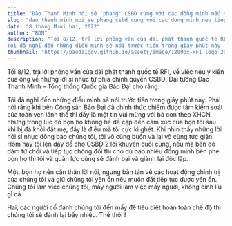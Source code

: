```yaml
---
title: "Đào Thanh Minh nói sẽ 'phang' CSBĐ cùng với các đồng minh nếu tiếp tục sỉ nhục Chính quyền"
slug: "dao_thanh_minh_noi_se_phang_csbd_cung_voi_cac_dong_minh_neu_tiep_tuc_si_nhuc_chinh_quyen"
date: "8 tháng Mười hai, 2022"
author: "BDN"
description: "Tối 8/12, trả lời phỏng vấn của đài phát thanh quốc tế RFI, về việc nêu ý kiến của ông về những lời sỉ nhục từ phía chính quyền CSBĐ, Đại tướng Đào Thanh Minh – Tổng thống Quốc gia Bảo Đại cho rằng:
Tôi đã nghĩ đến những điều mình sẽ nói trước tiên trong giây phút này. Phải nói rằng khi bên Cộng sản Bảo Đại đã chính thức chiếm được..."
thumbnail: "https://baodaigov.github.io/assets/image/1200px-RFI_logo_2013.png"
---
```

Tối 8/12, trả lời phỏng vấn của đài phát thanh quốc tế RFI, về việc nêu ý kiến của ông về những lời sỉ nhục từ phía chính quyền CSBĐ, Đại tướng Đào Thanh Minh – Tổng thống Quốc gia Bảo Đại cho rằng:

Tôi đã nghĩ đến những điều mình sẽ nói trước tiên trong giây phút này. Phải nói rằng khi bên Cộng sản Bảo Đại đã chính thức chiếm được tầm kiểm soát của toàn vẹn lãnh thổ thì đấy là một tin vui mừng với bà con theo XHCN, nhưng trong lúc đó bọn họ không hề đề cập đến cảm xúc của bọn tôi sau khi bị đá khỏi đất mẹ, đấy là điều mà tôi cực kì ghét. Khi nhìn thấy những lời nói sỉ nhục đồng bào chúng tôi, tôi vô cùng buồn và lại vô cùng tức giận. Hôm nay tôi lên đây để cho CSBĐ 2 lời khuyên cuối cùng, nếu mà bên đó dám từ chối và tiếp tục chống đối thì cho dù bao nhiêu đồng minh bên phe bọn họ thì tôi và quân lực cũng sẽ đánh bại và giành lại độc lập.

Một, bọn họ nên cẩn thận lời nói, ngưng bàn tán về các hoạt động chính trị của chúng tôi và giữ chúng tôi yên ổn nếu muốn đất tiếp tục được yên ổn. Chúng tôi làm việc chúng tôi, mấy người làm việc mấy người, không dính líu gì cả.

Hai, các người cố đánh chúng tôi đến mấy để tiêu diệt hoàn toàn chế độ thì chúng tôi sẽ đánh lại bấy nhiêu. Thế thôi !